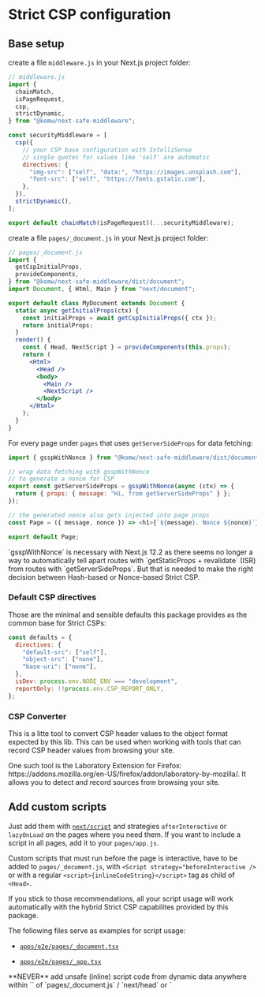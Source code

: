 
# Strict CSP configuration

## Base setup

create a file `middleware.js` in your Next.js project folder:

```js
// middleware.js
import {
  chainMatch,
  isPageRequest,
  csp,
  strictDynamic,
} from "@komw/next-safe-middleware";

const securityMiddleware = [
  csp({
    // your CSP base configuration with IntelliSense
    // single quotes for values like 'self' are automatic
    directives: {
      "img-src": ["self", "data:", "https://images.unsplash.com"],
      "font-src": ["self", "https://fonts.gstatic.com"],
    },
  }),
  strictDynamic(),
];

export default chainMatch(isPageRequest)(...securityMiddleware);
```

create a file `pages/_document.js` in your Next.js project folder:

```jsx
// pages/_document.js
import {
  getCspInitialProps,
  provideComponents,
} from "@komw/next-safe-middleware/dist/document";
import Document, { Html, Main } from "next/document";

export default class MyDocument extends Document {
  static async getInitialProps(ctx) {
    const initialProps = await getCspInitialProps({ ctx });
    return initialProps;
  }
  render() {
    const { Head, NextScript } = provideComponents(this.props);
    return (
      <Html>
        <Head />
        <body>
          <Main />
          <NextScript />
        </body>
      </Html>
    );
  }
}
```

For every page under `pages` that uses `getServerSideProps` for data fetching:

```js
import { gsspWithNonce } from "@komw/next-safe-middleware/dist/document";

// wrap data fetching with gsspWithNonce
// to generate a nonce for CSP
export const getServerSideProps = gsspWithNonce(async (ctx) => {
  return { props: { message: "Hi, from getServerSideProps" } };
});

// the generated nonce also gets injected into page props
const Page = ({ message, nonce }) => <h1>{`${message}. Nonce ${nonce}`}</h1>;

export default Page;
```

<Callout type="warning" emoji="⚠️">
  `gsspWithNonce` is necessary with Next.js 12.2 as there seems no
  longer a way to automatically tell apart routes with `getStaticProps +
  revalidate` (ISR) from routes with `getServerSideProps`. But that is needed to
  make the right decision between Hash-based or Nonce-based Strict CSP.
</Callout>

### Default CSP directives

Those are the minimal and sensible defaults this package provides as the common base for Strict CSPs:

```js
const defaults = {
  directives: {
    "default-src": ["self"],
    "object-src": ["none"],
    "base-uri": ["none"],
  },
  isDev: process.env.NODE_ENV === "development",
  reportOnly: !!process.env.CSP_REPORT_ONLY,
};
```

### CSP Converter

This is a litte tool to convert CSP header values to the object format expected by this lib. This can be used when working with tools that can record CSP header values from browsing your site.

<Callout emoji="💡">
  One such tool is the Laboratory Extension for Firefox: https://addons.mozilla.org/en-US/firefox/addon/laboratory-by-mozilla/. It allows you to detect and record sources from browsing your site.
</Callout>

<CspConverter />

## Add custom scripts

Just add them with [`next/script`](https://nextjs.org/docs/basic-features/script) and strategies `afterInteractive` or `lazyOnLoad` on the pages where you need them. If you want to include a script in all pages, add it to your `pages/app.js`.

Custom scripts that must run before the page is interactive, have to be added to `pages/_document.js`, with `<Script strategy="beforeInteractive />` or with a regular `<script>{inlineCodeString}</script>` tag as child of `<Head>`.

If you stick to those recommendations, all your script usage will work automatically with the hybrid Strict CSP capabilites provided by this package.

The following files serve as examples for script usage:

- [`apps/e2e/pages/_document.tsx`](https://github.com/komw/next-safe-middleware/blob/main/apps/e2e/pages/_document.tsx)

- [`apps/e2e/pages/_app.tsx`](https://github.com/komw/next-safe-middleware/blob/main/apps/e2e/pages/_app.tsx)

<Callout type="error" emoji="🚫">
  **NEVER** add unsafe (inline) script code from dynamic data anywhere within `<Head>` of `pages/_document.js` / `next/head` or `<Script>` of `next/script`. Scripts in those places will be trustified for Strict CSP by this package during SSR.
</Callout>

### How this behaves behind the scenes

`<Script>`'s with strategies `afterInteractive` and `lazyOnLoad` will become trusted by transitive trust propagation of `strict-dynamic` and so will be all scripts that they load dynamically, etc. That should cover the majority of use cases.

`<Script>`'s with strategy `beforeInteractive` you place in `_document.js`and inline `<script>`'s you place as children of `<Head>` in `_document.js` are automatically picked up for Strict CSP by this package.

What this package will do with such scripts, depends:

#### `getServerSideProps` (Nonce-based)

the script will eventually receive the nonce.

#### `getStaticProps` (Hash-based)

1. The script loads from `src` and has an integrity attribute: The integrity attribute/hash will be picked up for CSP. Don't forget to set `{ crossOrigin: "anonymous" }` in `next.config.js`, else the [SRI](https://developer.mozilla.org/en-US/docs/Web/Security/Subresource_Integrity) validation will fail.

<Callout emoji="💡">
  A nice tool to conveniently get the hash for such scripts:
  https://www.srihash.org/.
</Callout>

2. The script loads from `src` and doesn't have an integrity attribute: The script will be replaced by an inline proxy script that loads the script. The hash of this proxy script will be picked up for CSP. The actual script eventually becomes trusted by transitive trust propagation of `strict-dynamic`.

<Callout emoji="💡">
  The default behavior is to replace all scripts with a `src` attribute by an inline loading proxy during SSR to support Firefox and Safari (they mess up SRI validation with `strict-dynamic`, see [here](https://github.com/komw/next-safe-middleware/issues/5) and [here](https://github.com/komw/next-safe-middleware/pull/47)). To opt-out from this behavior, you can set `hashBasedByProxy: false` in `getCspInitialProps`.
</Callout>

3. The script is an inline script: The inline code of the script will be hashed, the hash will be set as integrity attribute of the inline script and the hash will be picked up by CSP.

## Avoid unsafe inline styles (CSS-in-JS)

This package tries to provide a best effort solution to this, with a `strictInlineStyles` middleware. The [e2e test app](https://e2e-next-safe-middleware.vercel.app) of this package comes with a setup that uses both [twin.macro](https://github.com/ben-rogerson/twin.macro) + [Stitches](https://stitches.dev/) and [Mantine](https://mantine.dev/) without `unsafe-inline` in `style-src`.

<Callout emoji="💡">
  For more information, [visit a discussion on
  GitHub](https://github.com/komw/next-safe-middleware/issues/34) about
  problems and their solution for a setup with [Mantine](https://mantine.dev), a
  React component library that uses
  [emotion](https://emotion.sh/docs/introduction) CSS-in-JS under the hood.
</Callout>

The following files serve as the references for such setups:

- [`apps/e2e/middleware.ts`](https://github.com/komw/next-safe-middleware/blob/main/apps/e2e/middleware.ts)

- [`apps/e2e/pages/_document.tsx`](https://github.com/komw/next-safe-middleware/blob/main/apps/e2e/pages/_document.tsx)

- [`apps/e2e/pages/_app.tsx`](https://github.com/komw/next-safe-middleware/blob/main/apps/e2e/pages/_app.tsx)

<Callout type="warning" emoji="⚠️">
  This package might not always be able to solve this issue, as this is highly
  dependent on the actual CSS-in-JS framework and 3rd party libs (dynamically
  inject inline styles?) you use.
</Callout>

## Set additional security headers

<Callout emoji="💡">
  A good listing with explanations can be found in the [Next.js
  docs](https://nextjs.org/docs/advanced-features/security-headers)
</Callout>

There are more security headers in addition to CSP. To set them conveniently, you can use the `nextSafe` middleware that wraps the [`next-safe`](https://www.npmjs.com/package/next-safe) package. Use it with CSP disabled and use the `csp` middleware for your CSP configuration instead:

```js
// middleware.js
import {
  chainMatch,
  isPageRequest,
  csp,
  nextSafe,
  strictDynamic,
} from "@komw/next-safe-middleware";

const securityMiddleware = [
  nextSafe({ disableCsp: true }),
  csp(),
  strictDynamic(),
];

export default chainMatch(isPageRequest)(...securityMiddleware);
```

<Callout emoji="💡">
  The configuration options of the `nextSafe` middleware are the same as
  documented at https://trezy.gitbook.io/next-safe/usage/configuration
</Callout>
